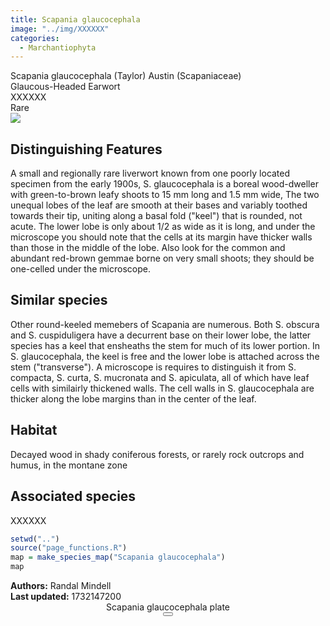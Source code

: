 ```yaml
---
title: Scapania glaucocephala
image: "../img/XXXXXX"
categories:
  - Marchantiophyta
---
```


<div class="info-panel">
 <div class="info-top">
  <div class="taxon-scientific"><span class="taxon-name">Scapania glaucocephala</span> <span class="taxon-authority">(Taylor) Austin</span> <span class="taxon-family">(Scapaniaceae)</span></div>
  <div class="taxon-common">Glaucous-Headed Earwort</div>
 </div>
 <div class="info-bottom">
  <div class="taxon-qnd">XXXXXX</div>
  <div class="taxon-abundance">Rare</div>
 </div>
</div>
<div class="imerss-content-frame">
 <div class="imerss-image-header">
  <div class="imerss-image-holder imerss-column-left" data-toggle="tooltip" style="background-image: url(../img/XXXXXX)" title="XXXXXX">
  </div>

  <div class="imerss-image-holder imerss-column-right" data-toggle="tooltip" style="background-image: url(../img/XXXXXX)" title="XXXXXX">
  </div>
 
 </div>
 <div class="imerss-content-lower">
  <div class="imerss-column-left">
  <div class="tab-microscope" data-micromodal-trigger="modal-plate">
  <img src="../img/bryo guide microscope.png"/>
  </div>

<h2>Distinguishing Features</h2>

A small and regionally rare liverwort known from one poorly located specimen from the early 1900s, S. glaucocephala is a boreal wood-dweller with green-to-brown leafy shoots to 15 mm long and 1.5 mm wide,  The two unequal lobes of the leaf are smooth at their bases and variably toothed towards their tip, uniting along a basal fold (&quot;keel&quot;) that is rounded, not acute. The lower lobe is only about 1/2 as wide as it is long, and under the microscope you should note that the cells at its margin have thicker walls than those in the middle of the lobe. Also look for the common and abundant red-brown gemmae borne on very small shoots; they should be one-celled under the microscope.

<h2>Similar species</h2>

Other round-keeled memebers of Scapania are numerous. Both S. obscura and S. cuspiduligera have a decurrent base on their lower lobe, the latter species has a keel that ensheaths the stem for much of its lower portion. In S. glaucocephala, the keel is free and the lower lobe is attached across the stem (&quot;transverse&quot;). A microscope is requires to distinguish it from S. compacta, S. curta, S. mucronata and S. apiculata, all of which have leaf cells with similairly thickened walls. The cell walls in S. glaucocephala are thicker along the lobe margins than in the center of the leaf.

<h2>Habitat</h2>

Decayed wood in shady coniferous forests, or rarely rock outcrops and humus, in the montane zone

<h2>Associated species</h2>

XXXXXX
</div>

<div class="imerss-column-right">

<div class="imerss-image-holder imerss-column-right" data-toggle="tooltip" style="background-image: url(../img/XXXXX)" title="XXXXX">
</div>

<div class="imerss-map-holder">
```r
setwd("..")
source("page_functions.R")
map = make_species_map("Scapania glaucocephala")
map
```
</div>

</div>

</div>
</div>

<div class="taxon-footer">
 <div class="taxon-authors"><b>Authors:</b> <span>Randal Mindell</span></div>
 <div class="taxon-update"><b>Last updated:</b> <span>1732147200</span></div>
</div>

<div class="modal micromodal-slide" id="modal-plate" aria-hidden="true">
 <div class="modal__overlay" tabindex="-1" data-micromodal-close>
  <div class="modal__container" role="dialog" aria-modal="true" aria-labelledby="modal-plate-title" >
   <header class="modal__header">
   <div class="modal__title" id="modal-plate-title">
  Scapania glaucocephala plate
   </div>
   <button class="modal__close" aria-label="Close" data-micromodal-close></button>
   </header>
  <div class="modal__content" id="modal-plate-content">
   <div class="imerss-image-holder" data-toggle="tooltip" style="background-image: url(../img/XXXXX)" title="XXXXX">
  </div>
  </div>
  </div>
 </div>
</div>

<script src="../js/micromodal.min.js"></script>
<link href="../css/style-taxon.css" rel="stylesheet">
<link href="../css/micromodal.css" rel="stylesheet">

<script>
MicroModal.init();
</script>

